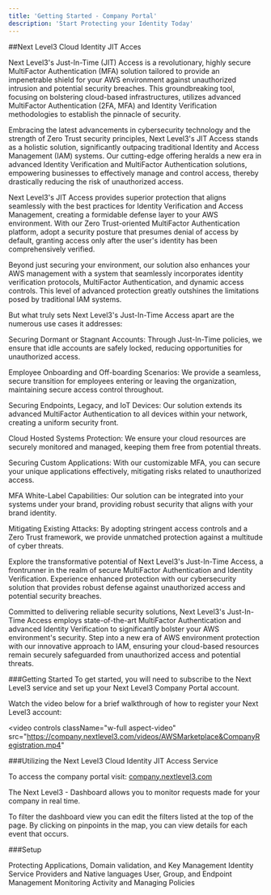 ---
title: 'Getting Started - Company Portal'
description: 'Start Protecting your Identity Today'
---
##Next Level3 Cloud Identity JIT Acces

Next Level3's Just-In-Time (JIT) Access is a revolutionary, highly secure MultiFactor Authentication (MFA) solution tailored to provide an impenetrable shield for your AWS environment against unauthorized intrusion and potential security breaches. This groundbreaking tool, focusing on bolstering cloud-based infrastructures, utilizes advanced MultiFactor Authentication (2FA, MFA) and Identity Verification methodologies to establish the pinnacle of security.

Embracing the latest advancements in cybersecurity technology and the strength of Zero Trust security principles, Next Level3's JIT Access stands as a holistic solution, significantly outpacing traditional Identity and Access Management (IAM) systems. Our cutting-edge offering heralds a new era in advanced Identity Verification and MultiFactor Authentication solutions, empowering businesses to effectively manage and control access, thereby drastically reducing the risk of unauthorized access.

Next Level3's JIT Access provides superior protection that aligns seamlessly with the best practices for Identity Verification and Access Management, creating a formidable defense layer to your AWS environment. With our Zero Trust-oriented MultiFactor Authentication platform, adopt a security posture that presumes denial of access by default, granting access only after the user's identity has been comprehensively verified.

Beyond just securing your environment, our solution also enhances your AWS management with a system that seamlessly incorporates identity verification protocols, MultiFactor Authentication, and dynamic access controls. This level of advanced protection greatly outshines the limitations posed by traditional IAM systems.

But what truly sets Next Level3's Just-In-Time Access apart are the numerous use cases it addresses:

Securing Dormant or Stagnant Accounts: Through Just-In-Time policies, we ensure that idle accounts are safely locked, reducing opportunities for unauthorized access.

Employee Onboarding and Off-boarding Scenarios: We provide a seamless, secure transition for employees entering or leaving the organization, maintaining secure access control throughout.

Securing Endpoints, Legacy, and IoT Devices: Our solution extends its advanced MultiFactor Authentication to all devices within your network, creating a uniform security front.

Cloud Hosted Systems Protection: We ensure your cloud resources are securely monitored and managed, keeping them free from potential threats.

Securing Custom Applications: With our customizable MFA, you can secure your unique applications effectively, mitigating risks related to unauthorized access.

MFA White-Label Capabilities: Our solution can be integrated into your systems under your brand, providing robust security that aligns with your brand identity.

Mitigating Existing Attacks: By adopting stringent access controls and a Zero Trust framework, we provide unmatched protection against a multitude of cyber threats.

Explore the transformative potential of Next Level3's Just-In-Time Access, a frontrunner in the realm of secure MultiFactor Authentication and Identity Verification. Experience enhanced protection with our cybersecurity solution that provides robust defense against unauthorized access and potential security breaches.

Committed to delivering reliable security solutions, Next Level3's Just-In-Time Access employs state-of-the-art MultiFactor Authentication and advanced Identity Verification to significantly bolster your AWS environment's security. Step into a new era of AWS environment protection with our innovative approach to IAM, ensuring your cloud-based resources remain securely safeguarded from unauthorized access and potential threats.

###Getting Started
To get started, you will need to subscribe to the Next Level3 service and set up your Next Level3 Company Portal account.

Watch the video below for a brief walkthrough of how to register your Next Level3 account:

<video
  controls
  className="w-full aspect-video"
  src="https://company.nextlevel3.com/videos/AWSMarketplace&CompanyRegistration.mp4"
></video>

###Utilizing the Next Level3 Cloud Identity JIT Access Service

To access the company portal visit: [company.nextlevel3.com](https://company.nextlevel3.com)

The Next Level3 - Dashboard allows you to monitor requests made for your company in real time. 

To filter the dashboard view you can edit the filters listed at the top of the page. By clicking on pinpoints in the map, you can view details for each event that occurs.

###Setup

<CardGroup>
<Card title="Applications and Signing Keys" href="/AK.mdx"> 
  Protecting Applications, Domain validation, and Key Management
</Card>
<Card title="Integrations" href="/Integrations.mdx">
  Identity Service Providers and Native languages
</Card>
<Card title="Users, Groups, and Endpoints" href="/EUG.mdx">
  User, Group, and Endpoint Management
</Card>
<Card title="Activity Logs and Policies" href="/ALP.mdx">
  Monitoring Activity and Managing Policies
</Card>
</CardGroup>